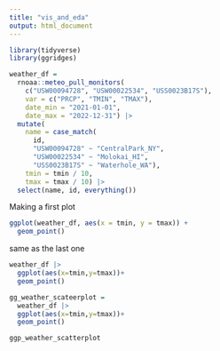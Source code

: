 ```yaml
---
title: "vis_and_eda"
output: html_document
---
```

```r
library(tidyverse)
library(ggridges)
```

```r
weather_df = 
  rnoaa::meteo_pull_monitors(
    c("USW00094728", "USW00022534", "USS0023B17S"),
    var = c("PRCP", "TMIN", "TMAX"), 
    date_min = "2021-01-01",
    date_max = "2022-12-31") |>
  mutate(
    name = case_match(
      id, 
      "USW00094728" ~ "CentralPark_NY", 
      "USW00022534" ~ "Molokai_HI",
      "USS0023B17S" ~ "Waterhole_WA"),
    tmin = tmin / 10,
    tmax = tmax / 10) |>
  select(name, id, everything())
```

Making a first plot
```r
ggplot(weather_df, aes(x = tmin, y = tmax)) +
  geom_point()

```

same as the last one
```r
weather_df |>
  ggplot(aes(x=tmin,y=tmax))+
  geom_point()
```

```r
gg_weather_scateerplot = 
  weather_df |>
  ggplot(aes(x=tmin,y=tmax))+
  geom_point()

ggp_weather_scatterplot
```

```r


```